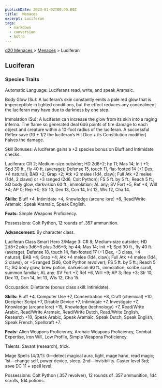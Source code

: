 ```yaml
---
publishDate: 2023-01-02T00:00:00Z
title:  Menaces
excerpt: Luciferan
tags:
  - markdown
  - conversion
  - Astro
---
```


[ d20 Menaces ](/#menacesD20) > [ Menaces](menaces-d20-menaces-index) > Luciferan

##  Luciferan

###  Species Traits

Automatic Language: Luciferans read, write, and speak Aramaic.

Body Glow (Su): A luciferan’s skin constantly emits a pale red glow that is
imperceptible in lighted conditions, but the effect reduces any concealment
the luciferan may have due to darkness by one step.

Immolation (Su): A luciferan can increase the glow from its skin into a raging
inferno. The flame so generated deal 6d6 points of fire damage to each object
and creature within a 10-foot radius of the luciferan. A successful Reflex
save (10 + 1/2 the luciferan’s Hit Dice + its Constitution modifier) halves
the damage.

Skill Bonuses: A luciferan gains a +2 species bonus on Bluff and Intimidate
checks.

Luciferan: CR 2; Medium-size outsider; HD 2d8+2; hp 11; Mas 14; Init +1; Spd
30 ft., fly 40 ft. (average); Defense 15, touch 11, flat-footed 14 (+1 Dex, +4
natural); BAB +2; Grap +2; Atk +2 melee (1d4, claw); Full Atk +2 melee (1d4, 2
claws) or +3 ranged (2d6, Colt Python); FS 5 ft. by 5 ft.; Reach 5 ft.; SQ
body glow, darkvision 60 ft., immolation; AL any; SV Fort +5, Ref +4, Will +4;
AP 0; Rep +0; Str 10, Dex 13, Con 14, Int 12, Wis 12, Cha 14.

**Skills:** Bluff +4, Intimidate +4, Knowledge (arcane lore) +6, Read/Write
Aramaic, Speak Aramaic, Speak English.

**Feats:** Simple Weapons Proficiency.

Possessions: Colt Python, 12 rounds of .357 ammunition.

**Advancement:** By character class.

Luciferan Class Smart Hero 3/Mage 3: CR 8; Medium-size outsider; HD 2d8+2 plus
3d6+6 plus 3d6+6; hp 44; Mas 14; Init +1; Spd 30 ft., fly 40 ft. (average);
Defense 18, touch 14, flat-footed 17 (+1 Dex, +3 class, +4 natural); BAB +4;
Grap +4; Atk +4 melee (1d4, claw); Full Atk +4 melee (1d4, 2 claws), or +5
ranged (2d6, Colt Python revolver); FS 5 ft. by 5 ft.; Reach 5 ft.; SQ body
glow, brew potion, darkvision 60 ft., immolation, scribe scroll, summon
familiar; AL any; SV Fort +7, Ref +6, Will +9; AP 3; Rep +3; Str 10, Dex 13,
Con 14, Int 13, Wis 12, Cha 15.

Occupation: Dilettante (bonus class skill: Intimidate).

**Skills:** Bluff +4, Computer Use +7, Concentration +8, Craft (chemical) +10,
Decipher Script +7, Disable Device +7, Intimidate +7, Investigate +7,
Knowledge (arcane lore) +15, Knowledge (technology) +7, Read/Write Arabic,
Read/Write Aramaic, Read/Write Dutch, Read/Write English, Research +10, Speak
Arabic, Speak Aramaic, Speak Dutch, Speak English, Speak French, Spellcraft
+7.

**Feats:** Alien Weapons Proficiency, Archaic Weapons Proficiency, Combat
Expertise, Iron Will, Low Profile, Simple Weapons Proficiency.

Talents: Savant (research), trick.

Mage Spells (4/3/1): 0—detect magical aura, light, mage hand, read magic;
1st—change self, power device, sleep; 2nd—invisibility. Caster level 3rd; save
DC 11 + spell level.

Possessions: Colt Python (.357 revolver), 12 rounds of .357 ammunition, 1d4
scrolls, 1d4 potions.

